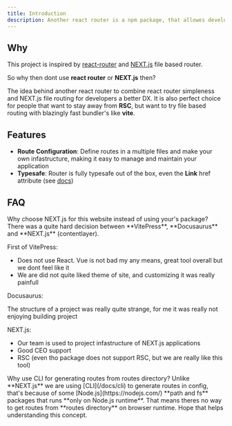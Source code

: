 ```yaml
---
title: Introduction
description: Another react router is a npm package, that allowes developers and users comfortable route between pages on their web applications built with react.
---
```


## Why

This project is inspired by [react-router](https://reactrouter.com/en/main) and [NEXT.js](https://nextjs.org/) file based router.

So why then dont use **react router** or **NEXT.js** then?

The idea behind another react router to combine react router simpleness and NEXT.js file routing for developers a better DX. It is also perfect choice for people that want to stay away from **RSC**, but want to try file based routing with blazingly fast bundler's like **vite**.

## Features

- **Route Configuration**: Define routes in a multiple files and make your own infastructure, making it easy to manage and maintain your application
- **Typesafe**: Router is fully typesafe out of the box, even the **Link** href attribute (see [docs](/docs/components/link))

## FAQ

<Accordion type="multiple">

<AccordionItem value="faq-1">
	<AccordionTrigger>
		Why choose NEXT.js for this website instead of using your's package?
	</AccordionTrigger>
	<AccordionContent>
There was a quite hard decision between **VitePress**, **Docusaurus** and **NEXT.js** (contentlayer).

First of VitePress:

- Does not use React. Vue is not bad my any means, great tool overall but we dont feel like it
- We are did not quite liked theme of site, and customizing it was really painfull

Docusaurus:

The structure of a project was really quite strange, for me it was really not enjoying building project

NEXT.js:

- Our team is used to project infastructure of NEXT.js applications
- Good CEO support
- RSC (even tho package does not support RSC, but we are really like this tool)

</AccordionContent>
</AccordionItem>

<AccordionItem value="faq-2">
	<AccordionTrigger>
		Why use CLI for generating routes from routes directory?
	</AccordionTrigger>
	<AccordionContent>
		Unlike **NEXT.js** we are using [CLI](/docs/cli) to generate routes in
		config, that's because of some [Node.js](https://nodejs.com/) **path and
		fs** packages that runs **only on Node.js runtime**. That means theres no
		way to get routes from **routes directory** on browser runtime. Hope that
		helps understanding this concept.
	</AccordionContent>
</AccordionItem>

</Accordion>
